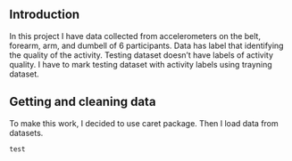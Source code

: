 ## Introduction

In this project I have data collected from accelerometers on the belt, forearm, arm, and dumbell of 6 participants. Data has label that identifying the quality of the activity.
Testing dataset doesn't have labels of activity quality. I have to mark testing dataset with activity labels using trayning dataset.

## Getting and cleaning data

To make this work, I decided to use caret package. Then I load data from datasets.

```r
test
```